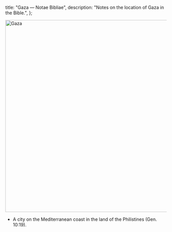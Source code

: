   title: "Gaza — Notae Bibliae",
  description: "Notes on the location of Gaza in the Bible.",
};

<Initial text="Gaza"/>

<Image
  className="sepia rounded"
  src="/places/gaza.jpg"
  alt="Gaza"
  width="600"
  height="600"
/>

- A city on the Mediterranean coast in the land of the Philistines (Gen. 10:19).
